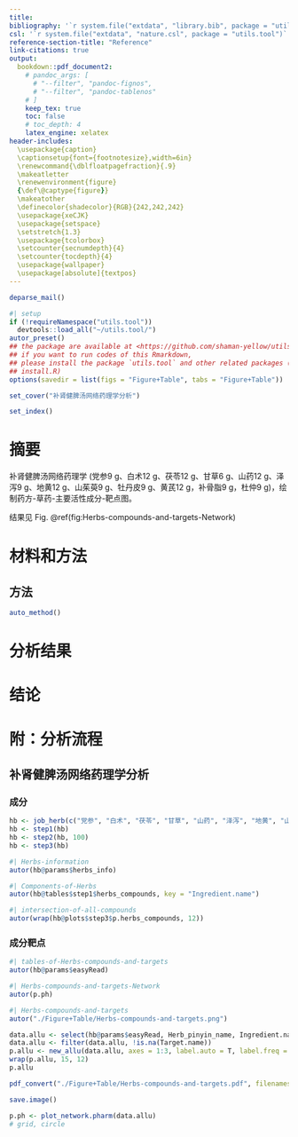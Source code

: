 ```yaml
---
title: 
bibliography: '`r system.file("extdata", "library.bib", package = "utils.tool")`'
csl: '`r system.file("extdata", "nature.csl", package = "utils.tool")`'
reference-section-title: "Reference"
link-citations: true
output:
  bookdown::pdf_document2:
    # pandoc_args: [
      # "--filter", "pandoc-fignos",
      # "--filter", "pandoc-tablenos"
    # ]
    keep_tex: true
    toc: false
    # toc_depth: 4
    latex_engine: xelatex
header-includes:
  \usepackage{caption}
  \captionsetup{font={footnotesize},width=6in}
  \renewcommand{\dblfloatpagefraction}{.9}
  \makeatletter
  \renewenvironment{figure}
  {\def\@captype{figure}}
  \makeatother
  \definecolor{shadecolor}{RGB}{242,242,242}
  \usepackage{xeCJK}
  \usepackage{setspace}
  \setstretch{1.3} 
  \usepackage{tcolorbox}
  \setcounter{secnumdepth}{4}
  \setcounter{tocdepth}{4}
  \usepackage{wallpaper}
  \usepackage[absolute]{textpos}
---
```



```r
deparse_mail()
```

```r
#| setup
if (!requireNamespace("utils.tool"))
  devtools::load_all("~/utils.tool/")
autor_preset()
## the package are available at <https://github.com/shaman-yellow/utils.tool>
## if you want to run codes of this Rmarkdown,
## please install the package `utils.tool` and other related packages (run
## install.R)
options(savedir = list(figs = "Figure+Table", tabs = "Figure+Table"))
```

```r
set_cover("补肾健脾汤网络药理学分析")
```

```r
set_index()
```

# 摘要 {#abstract}

补肾健脾汤网络药理学 (党参9 g、白术12 g、茯苓12 g、甘草6 g、山药12 g、泽泻9 g、地黄12 g、山茱萸9 g、牡丹皮9 g、黄芪12 g，补骨脂9 g，杜仲9 g)，绘制药方-草药-主要活性成分-靶点图。

结果见 Fig. \@ref(fig:Herbs-compounds-and-targets-Network)

# 材料和方法 {#methods}

## 方法

```r
auto_method()
```

# 分析结果 {#results}

# 结论 {#dis}

# 附：分析流程 {#workflow}

## 补肾健脾汤网络药理学分析

### 成分

```r
hb <- job_herb(c("党参", "白术", "茯苓", "甘草", "山药", "泽泻", "地黄", "山茱萸", "牡丹皮", "黄芪", "补骨脂", "杜仲"))
hb <- step1(hb)
hb <- step2(hb, 100)
hb <- step3(hb)
```

```r
#| Herbs-information
autor(hb@params$herbs_info)
```

```r
#| Components-of-Herbs
autor(hb@tables$step1$herbs_compounds, key = "Ingredient.name")
```

```r
#| intersection-of-all-compounds
autor(wrap(hb@plots$step3$p.herbs_compounds, 12))
```

### 成分靶点

```r
#| tables-of-Herbs-compounds-and-targets
autor(hb@params$easyRead)
```

```r
#| Herbs-compounds-and-targets-Network
autor(p.ph)
```

```r
#| Herbs-compounds-and-targets
autor("./Figure+Table/Herbs-compounds-and-targets.png")
```

```r
data.allu <- select(hb@params$easyRead, Herb_pinyin_name, Ingredient.name, Target.name)
data.allu <- filter(data.allu, !is.na(Target.name))
p.allu <- new_allu(data.allu, axes = 1:3, label.auto = T, label.freq = 200)
wrap(p.allu, 15, 12)
p.allu

pdf_convert("./Figure+Table/Herbs-compounds-and-targets.pdf", filenames = "./Figure+Table/Herbs-compounds-and-targets.png", dpi = 300)

save.image()
```

```r
p.ph <- plot_network.pharm(data.allu)
# grid, circle
```

